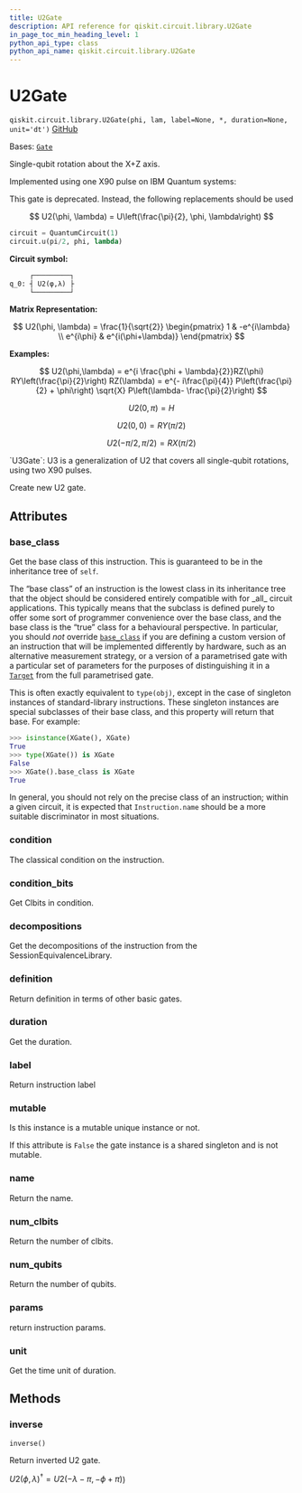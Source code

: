 ```yaml
---
title: U2Gate
description: API reference for qiskit.circuit.library.U2Gate
in_page_toc_min_heading_level: 1
python_api_type: class
python_api_name: qiskit.circuit.library.U2Gate
---
```


# U2Gate

<span id="qiskit.circuit.library.U2Gate" />

`qiskit.circuit.library.U2Gate(phi, lam, label=None, *, duration=None, unit='dt')` [GitHub](https://github.com/qiskit/qiskit/tree/stable/0.46/qiskit/circuit/library/standard_gates/u2.py "view source code")

Bases: [`Gate`](qiskit.circuit.Gate "qiskit.circuit.gate.Gate")

Single-qubit rotation about the X+Z axis.

Implemented using one X90 pulse on IBM Quantum systems:

<Admonition title="Warning" type="caution">
  This gate is deprecated. Instead, the following replacements should be used

  $$
  U2(\phi, \lambda) = U\left(\frac{\pi}{2}, \phi, \lambda\right)
  $$

  ```python
  circuit = QuantumCircuit(1)
  circuit.u(pi/2, phi, lambda)
  ```
</Admonition>

**Circuit symbol:**

```python
     ┌─────────┐
q_0: ┤ U2(φ,λ) ├
     └─────────┘
```

**Matrix Representation:**

$$
U2(\phi, \lambda) = \frac{1}{\sqrt{2}}
    \begin{pmatrix}
        1          & -e^{i\lambda} \\
        e^{i\phi} & e^{i(\phi+\lambda)}
    \end{pmatrix}
$$

**Examples:**

$$
U2(\phi,\lambda) = e^{i \frac{\phi + \lambda}{2}}RZ(\phi)
RY\left(\frac{\pi}{2}\right) RZ(\lambda)
= e^{- i\frac{\pi}{4}} P\left(\frac{\pi}{2} + \phi\right)
\sqrt{X} P\left(\lambda- \frac{\pi}{2}\right)
$$

$$
U2(0, \pi) = H
$$

$$
U2(0, 0) = RY(\pi/2)
$$

$$
U2(-\pi/2, \pi/2) = RX(\pi/2)
$$

<Admonition title="See also" type="note">
  `U3Gate`: U3 is a generalization of U2 that covers all single-qubit rotations, using two X90 pulses.
</Admonition>

Create new U2 gate.

## Attributes

<span id="qiskit.circuit.library.U2Gate.base_class" />

### base\_class

Get the base class of this instruction. This is guaranteed to be in the inheritance tree of `self`.

The “base class” of an instruction is the lowest class in its inheritance tree that the object should be considered entirely compatible with for \_all\_ circuit applications. This typically means that the subclass is defined purely to offer some sort of programmer convenience over the base class, and the base class is the “true” class for a behavioural perspective. In particular, you should *not* override [`base_class`](#qiskit.circuit.library.U2Gate.base_class "qiskit.circuit.library.U2Gate.base_class") if you are defining a custom version of an instruction that will be implemented differently by hardware, such as an alternative measurement strategy, or a version of a parametrised gate with a particular set of parameters for the purposes of distinguishing it in a [`Target`](qiskit.transpiler.Target "qiskit.transpiler.Target") from the full parametrised gate.

This is often exactly equivalent to `type(obj)`, except in the case of singleton instances of standard-library instructions. These singleton instances are special subclasses of their base class, and this property will return that base. For example:

```python
>>> isinstance(XGate(), XGate)
True
>>> type(XGate()) is XGate
False
>>> XGate().base_class is XGate
True
```

In general, you should not rely on the precise class of an instruction; within a given circuit, it is expected that `Instruction.name` should be a more suitable discriminator in most situations.

<span id="qiskit.circuit.library.U2Gate.condition" />

### condition

The classical condition on the instruction.

<span id="qiskit.circuit.library.U2Gate.condition_bits" />

### condition\_bits

Get Clbits in condition.

<span id="qiskit.circuit.library.U2Gate.decompositions" />

### decompositions

Get the decompositions of the instruction from the SessionEquivalenceLibrary.

<span id="qiskit.circuit.library.U2Gate.definition" />

### definition

Return definition in terms of other basic gates.

<span id="qiskit.circuit.library.U2Gate.duration" />

### duration

Get the duration.

<span id="qiskit.circuit.library.U2Gate.label" />

### label

Return instruction label

<span id="qiskit.circuit.library.U2Gate.mutable" />

### mutable

Is this instance is a mutable unique instance or not.

If this attribute is `False` the gate instance is a shared singleton and is not mutable.

<span id="qiskit.circuit.library.U2Gate.name" />

### name

Return the name.

<span id="qiskit.circuit.library.U2Gate.num_clbits" />

### num\_clbits

Return the number of clbits.

<span id="qiskit.circuit.library.U2Gate.num_qubits" />

### num\_qubits

Return the number of qubits.

<span id="qiskit.circuit.library.U2Gate.params" />

### params

return instruction params.

<span id="qiskit.circuit.library.U2Gate.unit" />

### unit

Get the time unit of duration.

## Methods

### inverse

<span id="qiskit.circuit.library.U2Gate.inverse" />

`inverse()`

Return inverted U2 gate.

$U2(\phi, \lambda)^{\dagger} =U2(-\lambda-\pi, -\phi+\pi)$)

